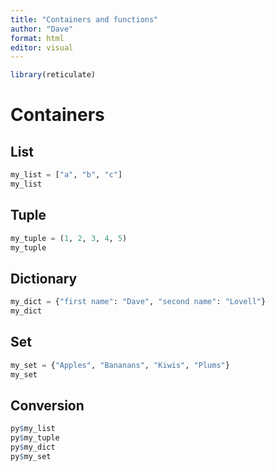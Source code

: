 ```yaml
---
title: "Containers and functions"
author: "Dave"
format: html
editor: visual
---
```


```r
library(reticulate)
```

# Containers

## List

```python
my_list = ["a", "b", "c"]
my_list
```

## Tuple

```python
my_tuple = (1, 2, 3, 4, 5)
my_tuple
```

## Dictionary

```python
my_dict = {"first name": "Dave", "second name": "Lovell"}
my_dict
```
## Set 

```python
my_set = {"Apples", "Bananans", "Kiwis", "Plums"}
my_set
```

## Conversion

```r
py$my_list
py$my_tuple
py$my_dict
py$my_set
```
